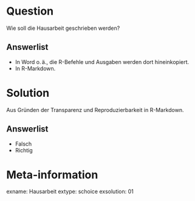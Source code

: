 Question
========

Wie soll die Hausarbeit geschrieben werden?

Answerlist
----------
* In Word o.$\,$ä., die R-Befehle und Ausgaben werden dort hineinkopiert.
* In R-Markdown.


Solution
========

Aus Gründen der Transparenz und Reproduzierbarkeit in R-Markdown.

Answerlist
----------
* Falsch
* Richtig


Meta-information
================
exname: Hausarbeit
extype: schoice
exsolution: 01